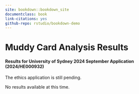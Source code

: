 ```yaml
--- 
site: bookdown::bookdown_site
documentclass: book
link-citations: yes
github-repo: rstudio/bookdown-demo
---
```


# Muddy Card Analysis Results

#### Results for University of Sydney 2024 September Application (2024/HE000932)

The ethics application is still pending.

No results available at this time.

